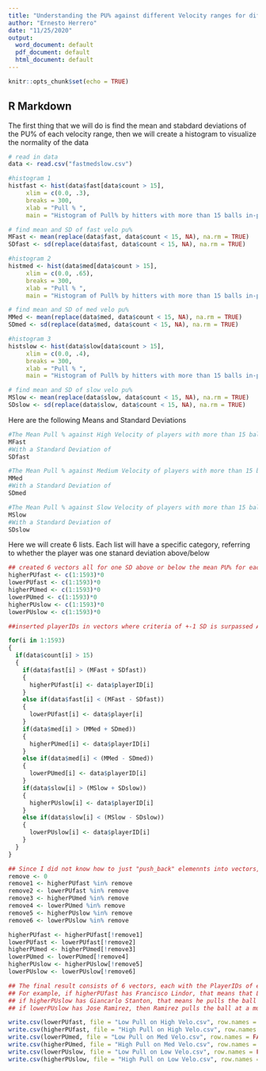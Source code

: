 ---
title: "Understanding the PU% against different Velocity ranges for different players"
author: "Ernesto Herrero"
date: "11/25/2020"
output:
  word_document: default
  pdf_document: default
  html_document: default
---

```{r setup, include=FALSE}
knitr::opts_chunk$set(echo = TRUE)
```

## R Markdown


The first thing that we will do is find the mean and stabdard deviations of the PU% of each velocity range, then we will create a histogram to visualize the normality of the data

```{r cars}
# read in data
data <- read.csv("fastmedslow.csv")

#histogram 1
histfast <- hist(data$fast[data$count > 15],
     xlim = c(0.0, .3),
     breaks = 300,
     xlab = "Pull % ",
     main = "Histogram of Pull% by hitters with more than 15 balls in-play against high velocity")

# find mean and SD of fast velo pu% 
MFast <- mean(replace(data$fast, data$count < 15, NA), na.rm = TRUE)
SDfast <- sd(replace(data$fast, data$count < 15, NA), na.rm = TRUE)

#histogram 2
histmed <- hist(data$med[data$count > 15],
     xlim = c(0.0, .65),
     breaks = 300,
     xlab = "Pull % ",
     main = "Histogram of Pull% by hitters with more than 15 balls in-play against medium velocity")

# find mean and SD of med velo pu% 
MMed <- mean(replace(data$med, data$count < 15, NA), na.rm = TRUE)
SDmed <- sd(replace(data$med, data$count < 15, NA), na.rm = TRUE)

#histogram 3
histslow <- hist(data$slow[data$count > 15],
     xlim = c(0.0, .4),
     breaks = 300,
     xlab = "Pull % ",
     main = "Histogram of Pull% by hitters with more than 15 balls in-play against slow velocity")

# find mean and SD of slow velo pu% 
MSlow <- mean(replace(data$slow, data$count < 15, NA), na.rm = TRUE)
SDslow <- sd(replace(data$slow, data$count < 15, NA), na.rm = TRUE)


```


Here are the following Means and Standard Deviations
```{r penguins.}
#The Mean Pull % against High Velocity of players with more than 15 balls in play is
MFast
#With a Standard Deviation of 
SDfast

#The Mean Pull % against Medium Velocity of players with more than 15 balls in play is
MMed
#With a Standard Deviation of 
SDmed

#The Mean Pull % against Slow Velocity of players with more than 15 balls in play is
MSlow
#With a Standard Deviation of 
SDslow
```

Here we will create 6 lists. Each list will have a specific category, referring to whether the player was one stanard deviation above/below 

```{r penguin}

## created 6 vectors all for one SD above or below the mean PU% for each velocity type
higherPUfast <- c(1:1593)*0
lowerPUfast <- c(1:1593)*0
higherPUmed <- c(1:1593)*0
lowerPUmed <- c(1:1593)*0
higherPUslow <- c(1:1593)*0
lowerPUslow <- c(1:1593)*0

##inserted playerIDs in vectors where criteria of +-1 SD is surpassed AND more than 15 ABs

for(i in 1:1593)
{
  if(data$count[i] > 15)
  {
    if(data$fast[i] > (MFast + SDfast))
    {
      higherPUfast[i] <- data$playerID[i]
    }
    else if(data$fast[i] < (MFast - SDfast))
    {
      lowerPUfast[i] <- data$player[i]
    }
    if(data$med[i] > (MMed + SDmed))
    {
      higherPUmed[i] <- data$playerID[i]
    }
    else if(data$med[i] < (MMed - SDmed))
    {
      lowerPUmed[i] <- data$playerID[i]
    }
    if(data$slow[i] > (MSlow + SDslow))
    {
      higherPUslow[i] <- data$playerID[i]
    }
    else if(data$slow[i] < (MSlow - SDslow))
    {
      lowerPUslow[i] <- data$playerID[i]
    }
  }
}

## Since I did not know how to just "push_back" elemennts into vectors, I had to remove the 0s in each one
remove <- 0
remove1 <- higherPUfast %in% remove
remove2 <- lowerPUfast %in% remove
remove3 <- higherPUmed %in% remove
remove4 <- lowerPUmed %in% remove
remove5 <- higherPUslow %in% remove
remove6 <- lowerPUslow %in% remove

higherPUfast <- higherPUfast[!remove1]
lowerPUfast <- lowerPUfast[!remove2]
higherPUmed <- higherPUmed[!remove3]
lowerPUmed <- lowerPUmed[!remove4]
higherPUslow <- higherPUslow[!remove5]
lowerPUslow <- lowerPUslow[!remove6]

## The final result consists of 6 vectors, each with the PlayerIDs of each player who met the criteria for the different PU%
## For example, if higherPUfast has Francisco Lindor, that means that Lindor pulls the ball 1 standard deviation above average more than other players
## if higherPUslow has Giancarlo Stanton, that means he pulls the ball at a higher rate than league average against slow velocity
## if lowerPUslow has Jose Ramirez, then Ramirez pulls the ball at a much lower rate against slow velocity than other hitters

```

```{r penguin}
write.csv(lowerPUfast, file = "Low Pull on High Velo.csv", row.names = FALSE)
write.csv(higherPUfast, file = "High Pull on High Velo.csv", row.names = FALSE)
write.csv(lowerPUmed, file = "Low Pull on Med Velo.csv", row.names = FALSE)
write.csv(higherPUmed, file = "High Pull on Med Velo.csv", row.names = FALSE)
write.csv(lowerPUslow, file = "Low Pull on Low Velo.csv", row.names = FALSE)
write.csv(higherPUslow, file = "High Pull on Low Velo.csv", row.names = FALSE)
```

